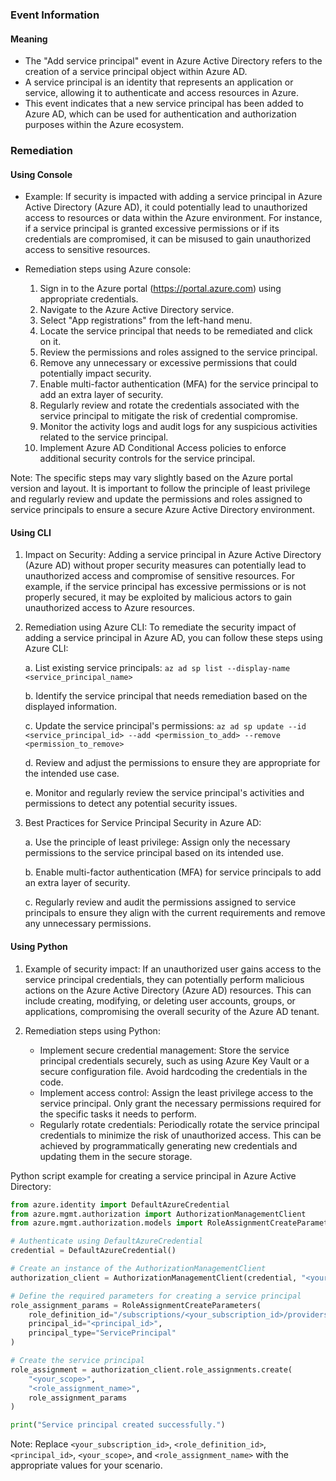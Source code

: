 
### Event Information

#### Meaning

- The "Add service principal" event in Azure Active Directory refers to the creation of a service principal object within Azure AD.
- A service principal is an identity that represents an application or service, allowing it to authenticate and access resources in Azure.
- This event indicates that a new service principal has been added to Azure AD, which can be used for authentication and authorization purposes within the Azure ecosystem.

### Remediation

#### Using Console

- Example: If security is impacted with adding a service principal in Azure Active Directory (Azure AD), it could potentially lead to unauthorized access to resources or data within the Azure environment. For instance, if a service principal is granted excessive permissions or if its credentials are compromised, it can be misused to gain unauthorized access to sensitive resources.

- Remediation steps using Azure console:
  1. Sign in to the Azure portal (https://portal.azure.com) using appropriate credentials.
  2. Navigate to the Azure Active Directory service.
  3. Select "App registrations" from the left-hand menu.
  4. Locate the service principal that needs to be remediated and click on it.
  5. Review the permissions and roles assigned to the service principal.
  6. Remove any unnecessary or excessive permissions that could potentially impact security.
  7. Enable multi-factor authentication (MFA) for the service principal to add an extra layer of security.
  8. Regularly review and rotate the credentials associated with the service principal to mitigate the risk of credential compromise.
  9. Monitor the activity logs and audit logs for any suspicious activities related to the service principal.
  10. Implement Azure AD Conditional Access policies to enforce additional security controls for the service principal.

Note: The specific steps may vary slightly based on the Azure portal version and layout. It is important to follow the principle of least privilege and regularly review and update the permissions and roles assigned to service principals to ensure a secure Azure Active Directory environment.

#### Using CLI

1. Impact on Security: Adding a service principal in Azure Active Directory (Azure AD) without proper security measures can potentially lead to unauthorized access and compromise of sensitive resources. For example, if the service principal has excessive permissions or is not properly secured, it may be exploited by malicious actors to gain unauthorized access to Azure resources.

2. Remediation using Azure CLI: To remediate the security impact of adding a service principal in Azure AD, you can follow these steps using Azure CLI:

   a. List existing service principals: `az ad sp list --display-name <service_principal_name>`

   b. Identify the service principal that needs remediation based on the displayed information.

   c. Update the service principal's permissions: `az ad sp update --id <service_principal_id> --add <permission_to_add> --remove <permission_to_remove>`

   d. Review and adjust the permissions to ensure they are appropriate for the intended use case.

   e. Monitor and regularly review the service principal's activities and permissions to detect any potential security issues.

3. Best Practices for Service Principal Security in Azure AD:

   a. Use the principle of least privilege: Assign only the necessary permissions to the service principal based on its intended use.

   b. Enable multi-factor authentication (MFA) for service principals to add an extra layer of security.

   c. Regularly review and audit the permissions assigned to service principals to ensure they align with the current requirements and remove any unnecessary permissions.

#### Using Python

1. Example of security impact: If an unauthorized user gains access to the service principal credentials, they can potentially perform malicious actions on the Azure Active Directory (Azure AD) resources. This can include creating, modifying, or deleting user accounts, groups, or applications, compromising the overall security of the Azure AD tenant.

2. Remediation steps using Python:
   - Implement secure credential management: Store the service principal credentials securely, such as using Azure Key Vault or a secure configuration file. Avoid hardcoding the credentials in the code.
   - Implement access control: Assign the least privilege access to the service principal. Only grant the necessary permissions required for the specific tasks it needs to perform.
   - Regularly rotate credentials: Periodically rotate the service principal credentials to minimize the risk of unauthorized access. This can be achieved by programmatically generating new credentials and updating them in the secure storage.

Python script example for creating a service principal in Azure Active Directory:

```python
from azure.identity import DefaultAzureCredential
from azure.mgmt.authorization import AuthorizationManagementClient
from azure.mgmt.authorization.models import RoleAssignmentCreateParameters

# Authenticate using DefaultAzureCredential
credential = DefaultAzureCredential()

# Create an instance of the AuthorizationManagementClient
authorization_client = AuthorizationManagementClient(credential, "<your_subscription_id>")

# Define the required parameters for creating a service principal
role_assignment_params = RoleAssignmentCreateParameters(
    role_definition_id="/subscriptions/<your_subscription_id>/providers/Microsoft.Authorization/roleDefinitions/<role_definition_id>",
    principal_id="<principal_id>",
    principal_type="ServicePrincipal"
)

# Create the service principal
role_assignment = authorization_client.role_assignments.create(
    "<your_scope>",
    "<role_assignment_name>",
    role_assignment_params
)

print("Service principal created successfully.")
```

Note: Replace `<your_subscription_id>`, `<role_definition_id>`, `<principal_id>`, `<your_scope>`, and `<role_assignment_name>` with the appropriate values for your scenario.


